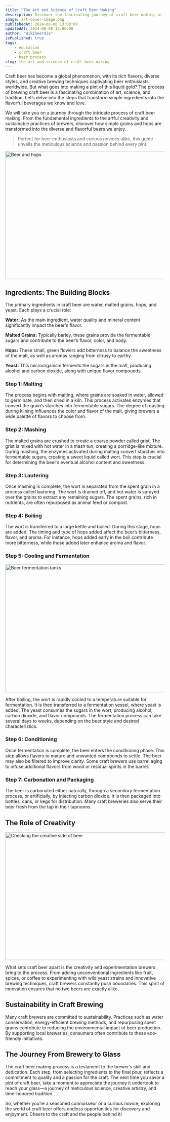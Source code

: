 ```yaml
---
title: "The Art and Science of Craft Beer Making"
description: Discover the fascinating journey of craft beer making in this comprehensive guide.
image: art-cover-image.png
publishedAt: 2024-08-08 13:00:00
updatedAt: 2024-08-08 13:00:00
author: "Wikibeerdia"
isPublished: true
tags:
    - education
    - craft beer
    - beer process
slug: the-art-and-science-of-craft-beer-making
---
```


Craft beer has become a global phenomenon, with its rich flavors, diverse styles, and creative brewing techniques captivating beer enthusiasts worldwide. But what goes into making a pint of this liquid gold? The process of brewing craft beer is a fascinating combination of art, science, and tradition. Let’s delve into the steps that transform simple ingredients into the flavorful beverages we know and love.

We will take you on a journey through the intricate process of craft beer making. From the fundamental ingredients to the artful creativity and sustainable practices of brewers, discover how simple grains and hops are transformed into the diverse and flavorful beers we enjoy.

> Perfect for beer enthusiasts and curious novices alike, this guide unveils the meticulous science and passion behind every pint.

<Image
    src="/blogimages/art-hops.png"
    width="890"
    height="404"
    alt="Beer and hops"
    sizes="(max-width: 640px) 100vw,(max-width: 1024px) 50vw, 33vw"
    className="rounded-xl object-cover"
/>

## Ingredients: The Building Blocks

The primary ingredients in craft beer are water, malted grains, hops, and yeast. Each plays a crucial role:

**Water:** As the main ingredient, water quality and mineral content significantly impact the beer's flavor.

**Malted Grains:** Typically barley, these grains provide the fermentable sugars and contribute to the beer’s flavor, color, and body.

**Hops:** These small, green flowers add bitterness to balance the sweetness of the malt, as well as aromas ranging from citrusy to earthy.

**Yeast:** This microorganism ferments the sugars in the malt, producing alcohol and carbon dioxide, along with unique flavor compounds.

### Step 1: Malting

The process begins with malting, where grains are soaked in water, allowed to germinate, and then dried in a kiln. This process activates enzymes that convert the grain’s starches into fermentable sugars. The degree of roasting during kilning influences the color and flavor of the malt, giving brewers a wide palette of flavors to choose from.

### Step 2: Mashing

The malted grains are crushed to create a coarse powder called grist. The grist is mixed with hot water in a mash tun, creating a porridge-like mixture. During mashing, the enzymes activated during malting convert starches into fermentable sugars, creating a sweet liquid called wort. This step is crucial for determining the beer’s eventual alcohol content and sweetness.

### Step 3: Lautering

Once mashing is complete, the wort is separated from the spent grain in a process called lautering. The wort is drained off, and hot water is sprayed over the grains to extract any remaining sugars. The spent grains, rich in nutrients, are often repurposed as animal feed or compost.

### Step 4: Boiling

The wort is transferred to a large kettle and boiled. During this stage, hops are added. The timing and type of hops added affect the beer’s bitterness, flavor, and aroma. For instance, hops added early in the boil contribute more bitterness, while those added later enhance aroma and flavor.

### Step 5: Cooling and Fermentation

<Image
    src="/blogimages/art-fermentation.png"
    width="890"
    height="404"
    alt="Beer fermentation tanks"
    sizes="100vw"
    className="rounded-xl"
/>

After boiling, the wort is rapidly cooled to a temperature suitable for fermentation. It is then transferred to a fermentation vessel, where yeast is added. The yeast consumes the sugars in the wort, producing alcohol, carbon dioxide, and flavor compounds. The fermentation process can take several days to weeks, depending on the beer style and desired characteristics.

### Step 6: Conditioning

Once fermentation is complete, the beer enters the conditioning phase. This step allows flavors to mature and unwanted compounds to settle. The beer may also be filtered to improve clarity. Some craft brewers use barrel aging to infuse additional flavors from wood or residual spirits in the barrel.

### Step 7: Carbonation and Packaging

The beer is carbonated either naturally, through a secondary fermentation process, or artificially, by injecting carbon dioxide. It is then packaged into bottles, cans, or kegs for distribution. Many craft breweries also serve their beer fresh from the tap in their taprooms.

## The Role of Creativity

<Image
    src="/blogimages/art-checking.png"
    width="890"
    height="404"
    alt="Checking the creative side of beer"
    sizes="100vw"
    className="w-full rounded-xl"
/>

What sets craft beer apart is the creativity and experimentation brewers bring to the process. From adding unconventional ingredients like fruit, spices, or coffee to experimenting with wild yeast strains and innovative brewing techniques, craft brewers constantly push boundaries. This spirit of innovation ensures that no two beers are exactly alike.

## Sustainability in Craft Brewing

Many craft brewers are committed to sustainability. Practices such as water conservation, energy-efficient brewing methods, and repurposing spent grains contribute to reducing the environmental impact of beer production. By supporting local breweries, consumers often contribute to these eco-friendly initiatives.

## The Journey From Brewery to Glass

The craft beer making process is a testament to the brewer’s skill and dedication. Each step, from selecting ingredients to the final pour, reflects a commitment to quality and a passion for the craft. The next time you savor a pint of craft beer, take a moment to appreciate the journey it undertook to reach your glass—a journey of meticulous science, creative artistry, and time-honored tradition.

So, whether you’re a seasoned connoisseur or a curious novice, exploring the world of craft beer offers endless opportunities for discovery and enjoyment. Cheers to the craft and the people behind it!

